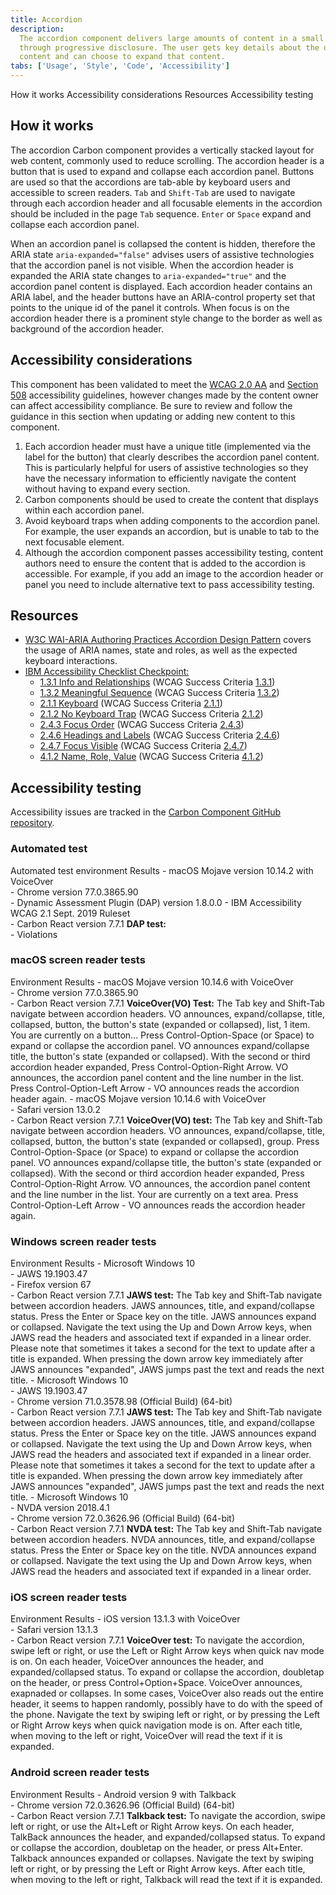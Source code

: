 ```yaml
---
title: Accordion
description:
  The accordion component delivers large amounts of content in a small space
  through progressive disclosure. The user gets key details about the underlying
  content and can choose to expand that content.
tabs: ['Usage', 'Style', 'Code', 'Accessibility']
---
```


<AnchorLinks>
  <AnchorLink>How it works</AnchorLink>
  <AnchorLink>Accessibility considerations</AnchorLink>
  <AnchorLink>Resources</AnchorLink>
  <AnchorLink>Accessibility testing</AnchorLink>
</AnchorLinks>

## How it works

The accordion Carbon component provides a vertically stacked layout for web
content, commonly used to reduce scrolling. The accordion header is a button
that is used to expand and collapse each accordion panel. Buttons are used so
that the accordions are tab-able by keyboard users and accessible to screen
readers. `Tab` and `Shift-Tab` are used to navigate through each accordion
header and all focusable elements in the accordion should be included in the
page `Tab` sequence. `Enter` or `Space` expand and collapse each accordion
panel.

When an accordion panel is collapsed the content is hidden, therefore the ARIA
state `aria-expanded="false"` advises users of assistive technologies that the
accordion panel is not visible. When the accordion header is expanded the ARIA
state changes to `aria-expanded="true"` and the accordion panel content is
displayed. Each accordion header contains an ARIA label, and the header buttons
have an ARIA-control property set that points to the unique id of the panel it
controls. When focus is on the accordion header there is a prominent style
change to the border as well as background of the accordion header.

## Accessibility considerations

This component has been validated to meet the
[WCAG 2.0 AA](https://www.w3.org/TR/WCAG20/) and
[Section 508](http://www.section508.gov/) accessibility guidelines, however
changes made by the content owner can affect accessibility compliance. Be sure
to review and follow the guidance in this section when updating or adding new
content to this component.

1. Each accordion header must have a unique title (implemented via the label for
   the button) that clearly describes the accordion panel content. This is
   particularly helpful for users of assistive technologies so they have the
   necessary information to efficiently navigate the content without having to
   expand every section.
1. Carbon components should be used to create the content that displays within
   each accordion panel.
1. Avoid keyboard traps when adding components to the accordion panel. For
   example, the user expands an accordion, but is unable to tab to the next
   focusable element.
1. Although the accordion component passes accessibility testing, content
   authors need to ensure the content that is added to the accordion is
   accessible. For example, if you add an image to the accordion header or panel
   you need to include alternative text to pass accessibility testing.

## Resources

- [W3C WAI-ARIA Authoring Practices Accordion Design Pattern](https://www.w3.org/TR/wai-aria-practices/#accordion)
  covers the usage of ARIA names, state and roles, as well as the expected
  keyboard interactions.
- [IBM Accessibility Checklist Checkpoint:](https://www.ibm.com/able/guidelines/ci162/accessibility_checklist.html)
  - [1.3.1 Info and Relationships](https://www.ibm.com/able/guidelines/ci162/info_and_relationships.html)
    (WCAG Success Criteria
    [1.3.1](https://www.w3.org/WAI/WCAG21/Understanding/info-and-relationships))
  - [1.3.2 Meaningful Sequence](https://www.ibm.com/able/guidelines/ci162/meaningful_sequence.html)
    (WCAG Success Criteria
    [1.3.2](https://www.w3.org/WAI/WCAG21/Understanding/meaningful-sequence))
  - [2.1.1 Keyboard](https://www.ibm.com/able/guidelines/ci162/keyboard.html)
    (WCAG Success Criteria
    [2.1.1](https://www.w3.org/WAI/WCAG21/Understanding/keyboard))
  - [2.1.2 No Keyboard Trap](https://www.ibm.com/able/guidelines/ci162/no_keyboard_trap.html)
    (WCAG Success Criteria
    [2.1.2](https://www.w3.org/WAI/WCAG21/Understanding/no-keyboard-trap))
  - [2.4.3 Focus Order](https://www.ibm.com/able/guidelines/ci162/focus_order.html)
    (WCAG Success Criteria
    [2.4.3](https://www.w3.org/WAI/WCAG21/Understanding/focus-order))
  - [2.4.6 Headings and Labels](https://www.ibm.com/able/guidelines/ci162/headings_and_labels.html)
    (WCAG Success Criteria
    [2.4.6](https://www.w3.org/WAI/WCAG21/Understanding/headings-and-labels))
  - [2.4.7 Focus Visible](https://www.ibm.com/able/guidelines/ci162/focus_visible.html)
    (WCAG Success Criteria
    [2.4.7](https://www.w3.org/WAI/WCAG21/Understanding/focus-visible))
  - [4.1.2 Name, Role, Value](https://www.ibm.com/able/guidelines/ci162/name_role_value.html)
    (WCAG Success Criteria
    [4.1.2](https://www.w3.org/TR/UNDERSTANDING-WCAG20/ensure-compat-rsv.html))

## Accessibility testing

Accessibility issues are tracked in the
[Carbon Component GitHub repository](https://github.com/carbon-design-system/carbon/milestones).

### Automated test

<Row>
  <Column noGutterSm>
    <StructuredListWrapper>
      <StructuredListHead>
        <StructuredListRow head>
          <StructuredListCell head>
            Automated test environment
          </StructuredListCell>
          <StructuredListCell head>Results</StructuredListCell>
        </StructuredListRow>
      </StructuredListHead>
      <StructuredListBody>
        <StructuredListRow>
          <StructuredListCell>
            - macOS Mojave version 10.14.2 with VoiceOver
            <br />
            - Chrome version 77.0.3865.90
            <br />
            - Dynamic Assessment Plugin (DAP) version 1.8.0.0 - IBM
            Accessibility WCAG 2.1 Sept. 2019 Ruleset
            <br />- Carbon React version 7.7.1
          </StructuredListCell>
          <StructuredListCell>
            <strong>DAP test:</strong>
            <br />- Violations
          </StructuredListCell>
        </StructuredListRow>
      </StructuredListBody>
    </StructuredListWrapper>
  </Column>
</Row>

### macOS screen reader tests

<Row>
  <Column noGutterSm>
    <StructuredListWrapper>
      <StructuredListHead>
        <StructuredListRow head>
          <StructuredListCell head>Environment </StructuredListCell>
          <StructuredListCell head>Results</StructuredListCell>
        </StructuredListRow>
      </StructuredListHead>
      <StructuredListBody>
        <StructuredListRow>
          <StructuredListCell>
            - macOS Mojave version 10.14.6 with VoiceOver
            <br />
            - Chrome version 77.0.3865.90
            <br />- Carbon React version 7.7.1
          </StructuredListCell>
          <StructuredListCell>
            <strong>VoiceOver(VO) Test:</strong>
            <OrderedList>
              <ListItem>
                The Tab key and Shift-Tab navigate between accordion headers. VO
                announces, expand/collapse, title, collapsed, button, the
                button's state (expanded or collapsed), list, 1 item. You are
                currently on a button...
              </ListItem>
              <ListItem>
                Press Control-Option-Space (or Space) to expand or collapse the
                accordion panel. VO announces expand/collapse title, the
                button's state (expanded or collapsed).
              </ListItem>
              <ListItem>
                With the second or third accordion header expanded, Press
                Control-Option-Right Arrow. VO announces, the accordion panel
                content and the line number in the list.
              </ListItem>
              <ListItem>
                Press Control-Option-Left Arrow - VO announces reads the
                accordion header again.
              </ListItem>
            </OrderedList>
          </StructuredListCell>
        </StructuredListRow>
        <StructuredListRow>
          <StructuredListCell>
            - macOS Mojave version 10.14.6 with VoiceOver
            <br />
            - Safari version 13.0.2
            <br />- Carbon React version 7.7.1
          </StructuredListCell>
          <StructuredListCell>
            <strong>VoiceOver(VO) test:</strong>
            <OrderedList>
              <ListItem>
                The Tab key and Shift-Tab navigate between accordion headers. VO
                announces, expand/collapse, title, collapsed, button, the
                button's state (expanded or collapsed), group.
              </ListItem>
              <ListItem>
                Press Control-Option-Space (or Space) to expand or collapse the
                accordion panel. VO announces expand/collapse title, the
                button's state (expanded or collapsed).
              </ListItem>
              <ListItem>
                With the second or third accordion header expanded, Press
                Control-Option-Right Arrow. VO announces, the accordion panel
                content and the line number in the list. Your are currently on a
                text area.
              </ListItem>
              <ListItem>
                Press Control-Option-Left Arrow - VO announces reads the
                accordion header again.
              </ListItem>
            </OrderedList>
          </StructuredListCell>
        </StructuredListRow>
      </StructuredListBody>
    </StructuredListWrapper>
  </Column>
</Row>

### Windows screen reader tests

<Row>
  <Column noGutterSm>
    <StructuredListWrapper>
      <StructuredListHead>
        <StructuredListRow head>
          <StructuredListCell head>Environment</StructuredListCell>
          <StructuredListCell head>Results</StructuredListCell>
        </StructuredListRow>
      </StructuredListHead>
      <StructuredListBody>
        <StructuredListRow>
          <StructuredListCell>
            - Microsoft Windows 10
            <br />
            - JAWS 19.1903.47
            <br />
            - Firefox version 67
            <br />- Carbon React version 7.7.1
          </StructuredListCell>
          <StructuredListCell>
            <strong>JAWS test:</strong>
            <OrderedList>
              <ListItem>
                The Tab key and Shift-Tab navigate between accordion headers.
                JAWS announces, title, and expand/collapse status.
              </ListItem>
              <ListItem>
                Press the Enter or Space key on the title. JAWS announces expand
                or collapsed.
              </ListItem>
              <ListItem>
                Navigate the text using the Up and Down Arrow keys, when JAWS
                read the headers and associated text if expanded in a linear
                order.
              </ListItem>
              <ListItem>
                Please note that sometimes it takes a second for the text to
                update after a title is expanded. When pressing the down arrow
                key immediately after JAWS announces "expanded", JAWS jumps past
                the text and reads the next title.
              </ListItem>
            </OrderedList>
          </StructuredListCell>
        </StructuredListRow>
        <StructuredListRow>
          <StructuredListCell>
            - Microsoft Windows 10
            <br />
            - JAWS 19.1903.47
            <br />
            - Chrome version 71.0.3578.98 (Official Build) (64-bit)
            <br />- Carbon React version 7.7.1
          </StructuredListCell>
          <StructuredListCell>
            <strong>JAWS test:</strong>
            <OrderedList>
              <ListItem>
                The Tab key and Shift-Tab navigate between accordion headers.
                JAWS announces, title, and expand/collapse status.
              </ListItem>
              <ListItem>
                Press the Enter or Space key on the title. JAWS announces expand
                or collapsed.
              </ListItem>
              <ListItem>
                Navigate the text using the Up and Down Arrow keys, when JAWS
                read the headers and associated text if expanded in a linear
                order.
              </ListItem>
              <ListItem>
                Please note that sometimes it takes a second for the text to
                update after a title is expanded. When pressing the down arrow
                key immediately after JAWS announces "expanded", JAWS jumps past
                the text and reads the next title.
              </ListItem>
            </OrderedList>
          </StructuredListCell>
        </StructuredListRow>
        <StructuredListRow>
          <StructuredListCell>
            - Microsoft Windows 10
            <br />
            - NVDA version 2018.4.1
            <br />
            - Chrome version 72.0.3626.96 (Official Build) (64-bit)
            <br />- Carbon React version 7.7.1
          </StructuredListCell>
          <StructuredListCell>
            <strong>NVDA test:</strong>
            <OrderedList>
              <ListItem>
                The Tab key and Shift-Tab navigate between accordion headers.
                NVDA announces, title, and expand/collapse status.
              </ListItem>
              <ListItem>
                Press the Enter or Space key on the title. NVDA announces expand
                or collapsed.
              </ListItem>
              <ListItem>
                Navigate the text using the Up and Down Arrow keys, when JAWS
                read the headers and associated text if expanded in a linear
                order.
              </ListItem>
            </OrderedList>
          </StructuredListCell>
        </StructuredListRow>
      </StructuredListBody>
    </StructuredListWrapper>
  </Column>
</Row>

### iOS screen reader tests

<Row>
  <Column noGutterSm>
    <StructuredListWrapper>
      <StructuredListRow head>
        <StructuredListCell head>Environment </StructuredListCell>
        <StructuredListCell head>Results</StructuredListCell>
      </StructuredListRow>
      <StructuredListBody>
        <StructuredListRow>
          <StructuredListCell>
            - iOS version 13.1.3 with VoiceOver
            <br />
            - Safari version 13.1.3
            <br />- Carbon React version 7.7.1
          </StructuredListCell>
          <StructuredListCell>
            <strong>VoiceOver test:</strong>
            <OrderedList>
              <ListItem>
                To navigate the accordion, swipe left or right, or use the Left
                or Right Arrow keys when quick nav mode is on. On each header,
                VoiceOver announces the header, and expanded/collapsed status.
              </ListItem>
              <ListItem>
                To expand or collapse the accordion, doubletap on the header, or
                press Control+Option+Space. VoiceOver announces, exapnaded or
                collapses.
              </ListItem>
              <ListItem>
                In some cases, VoiceOver also reads out the entire header, it
                seems to happen randomly, possibly have to do with the speed of
                the phone.
              </ListItem>
              <ListItem>
                Navigate the text by swiping left or right, or by pressing the
                Left or Right Arrow keys when quick navigation mode is on. After
                each title, when moving to the left or right, VoiceOver will
                read the text if it is expanded.
              </ListItem>
            </OrderedList>
          </StructuredListCell>
        </StructuredListRow>
      </StructuredListBody>
    </StructuredListWrapper>
  </Column>
</Row>

### Android screen reader tests

<Row>
  <Column noGutterSm>
    <StructuredListWrapper>
      <StructuredListHead>
        <StructuredListRow head>
          <StructuredListCell head>Environment </StructuredListCell>
          <StructuredListCell head>Results</StructuredListCell>
        </StructuredListRow>
      </StructuredListHead>
      <StructuredListBody>
        <StructuredListRow>
          <StructuredListCell>
            - Android version 9 with Talkback
            <br />
            - Chrome version 72.0.3626.96 (Official Build) (64-bit)
            <br />- Carbon React version 7.7.1
          </StructuredListCell>
          <StructuredListCell>
            <strong>Talkback test:</strong>
            <OrderedList>
              <ListItem>
                To navigate the accordion, swipe left or right, or use the
                Alt+Left or Right Arrow keys. On each header, TalkBack announces
                the header, and expanded/collapsed status.
              </ListItem>
              <ListItem>
                To expand or collapse the accordion, doubletap on the header, or
                press Alt+Enter. Talkback announces expanded or collapses.
              </ListItem>
              <ListItem>
                Navigate the text by swiping left or right, or by pressing the
                Left or Right Arrow keys. After each title, when moving to the
                left or right, Talkback will read the text if it is expanded.
              </ListItem>
            </OrderedList>
          </StructuredListCell>
        </StructuredListRow>
      </StructuredListBody>
    </StructuredListWrapper>
  </Column>
</Row>

